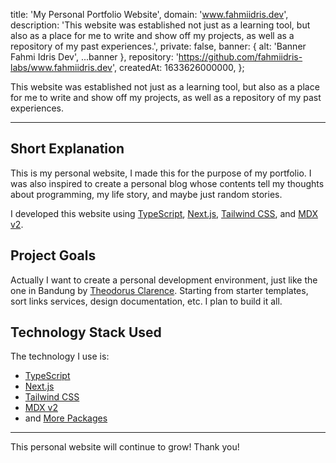 
  title: 'My Personal Portfolio Website',
  domain: 'www.fahmiidris.dev',
  description:
    'This website was established not just as a learning tool, but also as a place for me to write and show off my projects, as well as a repository of my past experiences.',
  private: false,
  banner: { alt: 'Banner Fahmi Idris Dev', ...banner },
  repository: 'https://github.com/fahmiidris-labs/www.fahmiidris.dev',
  createdAt: 1633626000000,
};

This website was established not just as a learning tool, but also as a place for me to write and show off my projects, as well as a repository of my past experiences.

---

## Short Explanation

This is my personal website, I made this for the purpose of my portfolio. I was also inspired to create a personal blog whose contents tell my thoughts about programming, my life story, and maybe just random stories.

I developed this website using [TypeScript](https://www.typescriptlang.org), [Next.js](https://nextjs.org), [Tailwind CSS](https://tailwindcss.com), and [MDX v2](https://mdxjs.com).

## Project Goals

Actually I want to create a personal development environment, just like the one in Bandung by [Theodorus Clarence](https://theodorusclarence.com). Starting from starter templates, sort links services, design documentation, etc. I plan to build it all.

## Technology Stack Used

The technology I use is:

- [TypeScript](https://www.typescriptlang.org)
- [Next.js](https://nextjs.org)
- [Tailwind CSS](https://tailwindcss.com)
- [MDX v2](https://mdxjs.com)
- and [More Packages](https://github.com/fahmiidris-labs/fahmiidris.dev/blob/main/package.json)

---

This personal website will continue to grow! Thank you!
